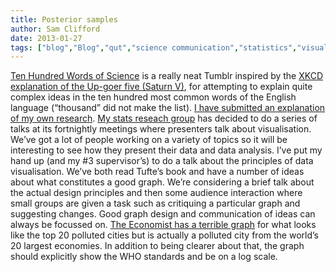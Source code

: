 ```yaml
---
title: Posterior samples
author: Sam Clifford
date: 2013-01-27
tags: ["blog","Blog","qut","science communication","statistics","visualisation"]
---
```


[Ten Hundred Words of Science](http://tenhundredwordsofscience.tumblr.com/) is a really neat Tumblr inspired by the [XKCD explanation of the Up-goer five (Saturn V)](http://xkcd.com/1133/), for attempting to explain quite complex ideas in the ten hundred most common words of the English language ("thousand" did not make the list). [I have submitted an explanation of my own research](http://tenhundredwordsofscience.tumblr.com/post/41236467291/my-work-is-to-look-at-the-air-around-schools-to). [My stats reseach group](http://bragqut.wordpress.com/) has decided to do a series of talks at its fortnightly meetings where presenters talk about visualisation. We've got a lot of people working on a variety of topics so it will be interesting to see how they present their data and data analysis. I've put my hand up (and my #3 supervisor's) to do a talk about the principles of data visualisation. We've both read Tufte's book and have a number of ideas about what constitutes a good graph. We're considering a brief talk about the actual design principles and then some audience interaction where small groups are given a task such as critiquing a particular graph and suggesting changes. Good graph design and communication of ideas can always be focussed on. [The Economist has a terrible graph](http://www.economist.com/blogs/graphicdetail/2013/01/daily-chart-11) for what looks like the top 20 polluted cities but is actually a polluted city from the world's 20 largest economies. In addition to being clearer about that, the graph should explicitly show the WHO standards and be on a log scale.